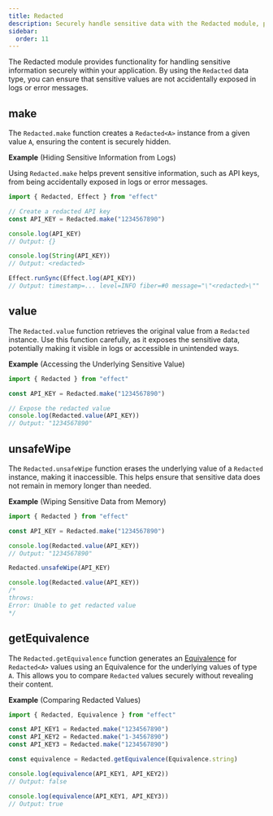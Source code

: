 ```yaml
---
title: Redacted
description: Securely handle sensitive data with the Redacted module, preventing accidental exposure in logs while supporting safe value access and comparison.
sidebar:
  order: 11
---
```


The Redacted module provides functionality for handling sensitive information securely within your application.
By using the `Redacted` data type, you can ensure that sensitive values are not accidentally exposed in logs or error messages.

## make

The `Redacted.make` function creates a `Redacted<A>` instance from a given value `A`, ensuring the content is securely hidden.

**Example** (Hiding Sensitive Information from Logs)

Using `Redacted.make` helps prevent sensitive information, such as API keys, from being accidentally exposed in logs or error messages.

```ts twoslash
import { Redacted, Effect } from "effect"

// Create a redacted API key
const API_KEY = Redacted.make("1234567890")

console.log(API_KEY)
// Output: {}

console.log(String(API_KEY))
// Output: <redacted>

Effect.runSync(Effect.log(API_KEY))
// Output: timestamp=... level=INFO fiber=#0 message="\"<redacted>\""
```

## value

The `Redacted.value` function retrieves the original value from a `Redacted` instance. Use this function carefully, as it exposes the sensitive data, potentially making it visible in logs or accessible in unintended ways.

**Example** (Accessing the Underlying Sensitive Value)

```ts twoslash
import { Redacted } from "effect"

const API_KEY = Redacted.make("1234567890")

// Expose the redacted value
console.log(Redacted.value(API_KEY))
// Output: "1234567890"
```

## unsafeWipe

The `Redacted.unsafeWipe` function erases the underlying value of a `Redacted` instance, making it inaccessible. This helps ensure that sensitive data does not remain in memory longer than needed.

**Example** (Wiping Sensitive Data from Memory)

```ts twoslash
import { Redacted } from "effect"

const API_KEY = Redacted.make("1234567890")

console.log(Redacted.value(API_KEY))
// Output: "1234567890"

Redacted.unsafeWipe(API_KEY)

console.log(Redacted.value(API_KEY))
/*
throws:
Error: Unable to get redacted value
*/
```

## getEquivalence

The `Redacted.getEquivalence` function generates an [Equivalence](/docs/behaviour/equivalence/) for `Redacted<A>` values using an Equivalence for the underlying values of type `A`. This allows you to compare `Redacted` values securely without revealing their content.

**Example** (Comparing Redacted Values)

```ts twoslash
import { Redacted, Equivalence } from "effect"

const API_KEY1 = Redacted.make("1234567890")
const API_KEY2 = Redacted.make("1-34567890")
const API_KEY3 = Redacted.make("1234567890")

const equivalence = Redacted.getEquivalence(Equivalence.string)

console.log(equivalence(API_KEY1, API_KEY2))
// Output: false

console.log(equivalence(API_KEY1, API_KEY3))
// Output: true
```
